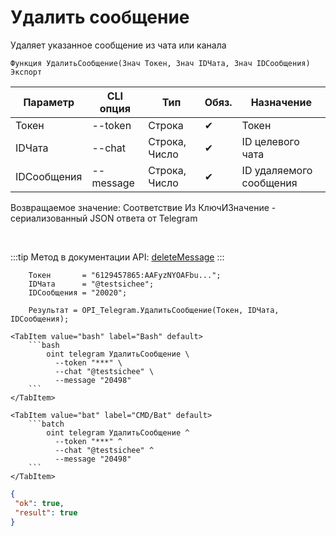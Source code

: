 ﻿---
sidebar_position: 12
description: Удалить сообщение и другие функции для работы с Telegram в Открытом пакете интеграций - бесплатной open-source библиотеке интеграций для 1С:Предприятие 8, OneScript и CLI
keywords: [1C, 1С, 1С:Предприятие, 1С:Предприятие 8.3, API, Интеграция, Сервисы, Обмен, OneScript, CLI, Telegram]
---


# Удалить сообщение
 Удаляет указанное сообщение из чата или канала



`Функция УдалитьСообщение(Знач Токен, Знач IDЧата, Знач IDСообщения) Экспорт`

  | Параметр | CLI опция | Тип | Обяз. | Назначение |
  |-|-|-|-|-|
  | Токен | --token | Строка | &#x2714; | Токен |
  | IDЧата | --chat | Строка, Число | &#x2714; | ID целевого чата |
  | IDСообщения | --message | Строка, Число | &#x2714; | ID удаляемого сообщения |

  
  Возвращаемое значение:   Соответствие Из КлючИЗначение - сериализованный JSON ответа от Telegram

<br/>

:::tip
Метод в документации API: [deleteMessage](https://core.telegram.org/bots/api#deletemessage)
:::
<br/>



```bsl title="Пример использования для 1С:Предприятие/OneScript"
    Токен       = "6129457865:AAFyzNYOAFbu...";
    IDЧата      = "@testsichee";
    IDСообщения = "20020";

    Результат = OPI_Telegram.УдалитьСообщение(Токен, IDЧата, IDСообщения);
```
    

 <Tabs>
  
    <TabItem value="bash" label="Bash" default>
        ```bash
            oint telegram УдалитьСообщение \
              --token "***" \
              --chat "@testsichee" \
              --message "20498"
        ```
    </TabItem>
  
    <TabItem value="bat" label="CMD/Bat" default>
        ```batch
            oint telegram УдалитьСообщение ^
              --token "***" ^
              --chat "@testsichee" ^
              --message "20498"
        ```
    </TabItem>
</Tabs>


```json title="Результат"
{
 "ok": true,
 "result": true
}
```
